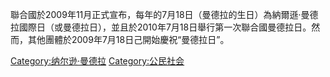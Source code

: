{{unreferenced|time=2013-08-30T03:26:17+00:00}}
{{expand|time=2013-07-18T13:42:14+00:00}}
聯合國於2009年11月正式宣布，每年的7月18日（曼德拉的生日）為納爾遜·曼德拉國際日（或曼德拉日），並且於2010年7月18日舉行第一次聯合國曼德拉日。然而，其他團體於2009年7月18日己開始慶祝“曼德拉日”。

{{納爾遜·曼德拉}}
[[Category:纳尔逊·曼德拉|Category:纳尔逊·曼德拉]]
[[Category:公民社会|Category:公民社会]]